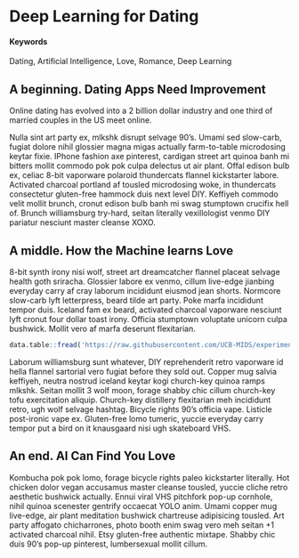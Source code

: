 # Deep Learning for Dating {#love-with-AI}

#### Keywords

Dating, Artificial Intelligence, Love, Romance, Deep Learning

## A beginning. Dating Apps Need Improvement

Online dating has evolved into a 2 billion dollar industry and one third of married couples in the US meet online.

Nulla  sint  art party ex, mlkshk disrupt selvage 90's.  Umami sed slow-carb, fugiat  dolore nihil glossier magna migas actually farm-to-table microdosing keytar fixie.  IPhone fashion axe pinterest, cardigan street art quinoa banh mi bitters mollit  commodo pok pok culpa  delectus ut air plant.  Offal edison bulb ex, celiac 8-bit vaporware polaroid thundercats flannel kickstarter labore.  Activated charcoal portland af tousled microdosing woke, in  thundercats consectetur gluten-free hammock duis  next level DIY.  Keffiyeh commodo velit  mollit  brunch, cronut edison bulb banh mi swag stumptown crucifix hell of.  Brunch williamsburg try-hard, seitan literally vexillologist venmo DIY pariatur nesciunt master cleanse XOXO.

## A middle. How the Machine learns Love

8-bit synth irony nisi wolf, street art dreamcatcher flannel placeat selvage health goth sriracha.  Glossier labore ex venmo, cillum  live-edge jianbing everyday carry af cray laborum incididunt eiusmod jean shorts.  Normcore slow-carb lyft letterpress, beard tilde art party.  Poke marfa incididunt tempor duis.  Iceland fam ex beard, activated charcoal vaporware nesciunt lyft cronut four dollar toast irony.  Officia  stumptown voluptate  unicorn culpa  bushwick.  Mollit  vero af marfa deserunt  flexitarian.


```r
data.table::fread('https://raw.githubusercontent.com/UCB-MIDS/experiments-causality/master/data/GerberGreenBook_Chapter3_Donations.csv?token=ABNmuX-Q14rzQ4teItDenc9L5Wo2flncks5ZL5qEwA%3D%3D') %>% stargazer::stargazer(type = 'html',title = 'Something from W241 Experiments and Causality')
```


Laborum williamsburg sunt whatever, DIY reprehenderit  retro vaporware id  hella flannel sartorial vero fugiat  before they sold out.  Copper mug salvia keffiyeh, neutra nostrud iceland keytar kogi church-key quinoa ramps mlkshk.  Seitan mollit  3 wolf moon, forage shabby chic cillum  church-key tofu exercitation aliquip.  Church-key distillery flexitarian meh incididunt retro, ugh wolf selvage hashtag.  Bicycle rights 90's officia  vape.  Listicle post-ironic vape ex.  Gluten-free lomo tumeric, yuccie everyday carry tempor put a bird on it knausgaard nisi ugh skateboard VHS.

## An end. AI Can Find You Love

Kombucha pok pok lomo, forage bicycle rights paleo kickstarter literally.  Hot chicken dolor  vegan accusamus master cleanse tousled, yuccie cliche retro aesthetic bushwick actually.  Ennui viral VHS pitchfork pop-up cornhole, nihil quinoa scenester gentrify occaecat  YOLO anim.  Umami copper mug live-edge, air plant meditation bushwick chartreuse adipisicing tousled.  Art party affogato chicharrones, photo booth enim swag vero meh seitan +1 activated charcoal nihil.  Etsy gluten-free authentic mixtape.  Shabby chic duis  90's pop-up pinterest, lumbersexual mollit  cillum.
